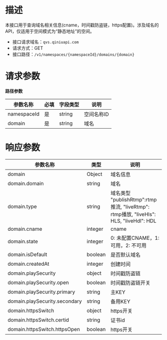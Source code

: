 # **描述**
本接口用于查询域名相关信息(cname，时间戳防盗链，https配置)。涉及域名的API，仅适用于空间模式为“静态地址”的空间。

* 接口请求域名：`qvs.qiniuapi.com`
* 请求方式：GET
* 接口路径：`/v1/namespaces/{namespaceId}/domains/{domain}`

# **请求参数**
**路径参数**

|参数名称|必填|字段类型|说明|
|---|---|---|---|
|namespaceId|是|string|空间名称ID
|domain|是|string|域名

# **响应参数**

|参数名称|类型|说明|
|---|---|---|
|domain|Object|域名信息
|domain.domain|string|域名
|domain.type|string|域名类型 "publishRtmp":rtmp推流, "liveRtmp": rtmp播放, "liveHls": HLS, "liveHdl": HDL	
|domain.cname|integer|cname
|domain.state|integer|0: 未配置CNAME，1: 可用，2: 不可用
|domain.isDefault|boolean|是否默认域名
|domain.createdAt|integer|创建时间
|domain.playSecurity|object|时间戳防盗链
|domain.playSecurity.open|boolean|时间戳防盗链开关
|domain.playSecurity.primary|string|主KEY
|domain.playSecurity.secondary|string|备用KEY
|domain.httpsSwitch|object|https开关
|domain.httpsSwitch.certid|string|证书id
|domain.httpsSwitch.httpsOpen|boolean|https开关


